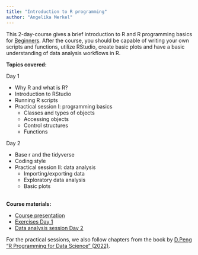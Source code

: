 ```yaml
---
title: "Introduction to R programming"
author: "Angelika Merkel"
---
```


This 2-day-course gives a brief introduction to R and R programming basics for [Beginners]{.underline}. After the course, you should be capable of writing your own scripts and functions, utilize RStudio, create basic plots and have a basic understanding of data analysis workflows in R.

**Topics covered:**

Day 1

* Why R and what is R?
* Introduction to RStudio
* Running R scripts
* Practical session I: programming basics
  + Classes and types of objects
  + Accessing objects
  + Control structures
  + Functions

Day 2

* Base r and the tidyverse
* Coding style
* Practical session II: data analysis
  + Importing/exporting data
  + Exploratory data analysis
  + Basic plots
  
<br/>
**Course materials:**

* [Course presentation](data/Introduction_to_R.March_2025.pdf)
* [Exercises Day 1](Introduction_to_R_Exercises1.qmd)
* [Data analysis session Day 2](Example_data_analysis.qmd)

For the practical sessions, we also follow chapters from the book by [D.Peng "R Programming for Data Science" (2022)](https://bookdown.org/rdpeng/rprogdatascience/). 





